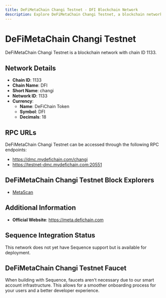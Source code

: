 ```yaml
--- 
title: DeFiMetaChain Changi Testnet - DFI Blockchain Network
description: Explore DeFiMetaChain Changi Testnet, a blockchain network with chain ID 1133. Learn about its native currency, DeFiChain Token, and how to interact with the network.
---
```


# DeFiMetaChain Changi Testnet

DeFiMetaChain Changi Testnet is a blockchain network with chain ID 1133.

## Network Details

- **Chain ID**: 1133
- **Chain Name**: DFI
- **Short Name**: changi
- **Network ID**: 1133
- **Currency**: 
  - **Name**: DeFiChain Token
  - **Symbol**: DFI
  - **Decimals**: 18

## RPC URLs

DeFiMetaChain Changi Testnet can be accessed through the following RPC endpoints:

- https://dmc.mydefichain.com/changi
- https://testnet-dmc.mydefichain.com:20551

## DeFiMetaChain Changi Testnet Block Explorers

- [MetaScan](https://meta.defiscan.live)

## Additional Information

- **Official Website**: https://meta.defichain.com

## Sequence Integration Status

This network does not yet have Sequence support but is available for deployment.

## DeFiMetaChain Changi Testnet Faucet

When building with Sequence, faucets aren't necessary due to our smart account infrastructure. This allows for a smoother onboarding process for your users and a better developer experience.
